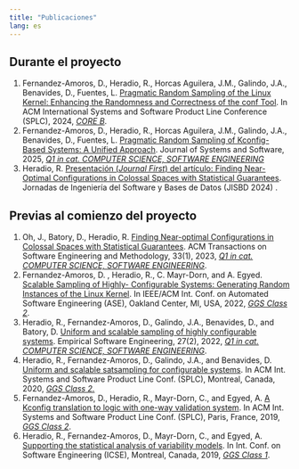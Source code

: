 ```yaml
---
title: "Publicaciones"
lang: es
---
```


## Durante el proyecto

1.  Fernandez-Amoros, D., Heradio, R., Horcas Aguilera, J.M., Galindo, J.A., Benavides, D., Fuentes, L. [Pragmatic Random Sampling of the Linux Kernel: Enhancing the Randomness and Correctness of the conf Tool](https://dl.acm.org/doi/abs/10.1145/3646548.3672586). In ACM International Systems and Software Product Line Conference (SPLC), 2024, [*CORE B*](https://portal.core.edu.au/conf-ranks/).
2.  Fernandez-Amoros, D., Heradio, R., Horcas Aguilera, J.M., Galindo, J.A., Benavides, D., Fuentes, L. [Pragmatic Random Sampling of Kconfig-Based Systems: A Unified Approach](https://papers.ssrn.com/sol3/papers.cfm?abstract_id=5149686). Journal of Systems and Software, 2025, [*Q1 in cat. COMPUTER SCIENCE, SOFTWARE ENGINEERING*](http://jcr-incites.fecyt.es/)
3.  Heradio, R. [Presentación (*Journal First*) del artículo: Finding Near-Optimal Configurations in Colossal Spaces with Statistical Guarantees](https://biblioteca.sistedes.es/entities/resumen/88bd0487-a295-4ba7-b73b-0ad205e01482). Jornadas de Ingeniería del Software y Bases de Datos (JISBD 2024) .

## Previas al comienzo del proyecto

1.  Oh, J., Batory, D., Heradio, R. [Finding Near-optimal Configurations in Colossal Spaces with Statistical Guarantees](https://dl.acm.org/doi/full/10.1145/3611663). ACM Transactions on Software Engineering and Methodology, 33(1), 2023, [*Q1 in cat. COMPUTER SCIENCE, SOFTWARE ENGINEERING*](http://jcr-incites.fecyt.es/).
2.  Fernandez-Amoros, D. , Heradio, R., C. Mayr-Dorn, and A. Egyed. [Scalable Sampling of Highly- Configurable Systems: Generating Random Instances of the Linux Kernel](https://dl.acm.org/doi/abs/10.1145/3551349.3556899). In IEEE/ACM Int. Conf. on Automated Software Engineering (ASE), Oakland Center, MI, USA, 2022, [*GGS Class 2*](https://scie.lcc.uma.es/).
3.  Heradio, R., Fernandez-Amoros, D., Galindo, J.A., Benavides, D., and Batory, D. [Uniform and scalable sampling of highly configurable systems](https://link.springer.com/article/10.1007/s10664-021-10102-5). Empirical Software Engineering, 27(2), 2022, [*Q1 in cat. COMPUTER SCIENCE, SOFTWARE ENGINEERING*](http://jcr-incites.fecyt.es/).
4.  Heradio, R., Fernandez-Amoros, D., Galindo, J.A., and Benavides, D. [Uniform and scalable satsampling for configurable systems](https://dl.acm.org/doi/10.1145/3382025.3414951). In ACM Int. Systems and Software Product Line Conf. (SPLC), Montreal, Canada, 2020, [*GGS Class 2.*](https://scie.lcc.uma.es/)
5.  Fernandez-Amoros, D., Heradio, R., Mayr-Dorn, C., and Egyed, A. [A Kconfig translation to logic with one-way validation system](https://dl.acm.org/doi/10.1145/3336294.3336313). In ACM Int. Systems and Software Product Line Conf. (SPLC), Paris, France, 2019, [*GGS Class 2*](https://scie.lcc.uma.es/).
6.  Heradio, R., Fernandez-Amoros, D., Mayr-Dorn, C., and Egyed, A. [Supporting the statistical analysis of variability models](https://ieeexplore.ieee.org/document/8811977). In Int. Conf. on Software Engineering (ICSE), Montreal, Canada, 2019, [*GGS Class 1*](https://scie.lcc.uma.es/).
